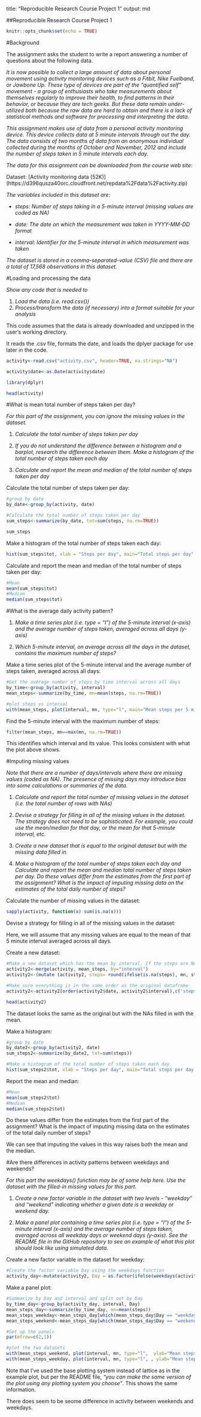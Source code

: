 title: "Reproducible Research Course Project 1"
output: md

##Reproducible Research Course Project 1

```r
knitr::opts_chunk$set(echo = TRUE)
```
#Background

The assignment asks the student to write a report answering a number of questions about the following data. 

*It is now possible to collect a large amount of data about personal movement using activity monitoring devices such as a Fitbit, Nike Fuelband, or Jawbone Up. These type of devices are part of the "quantified self" movement - a group of enthusiasts who take measurements about themselves regularly to improve their health, to find patterns in their behavior, or because they are tech geeks. But these data remain under-utilized both because the raw data are hard to obtain and there is a lack of statistical methods and software for processing and interpreting the data.*

*This assignment makes use of data from a personal activity monitoring device. This device collects data at 5 minute intervals through out the day. The data consists of two months of data from an anonymous individual collected during the months of October and November, 2012 and include the number of steps taken in 5 minute intervals each day.*

*The data for this assignment can be downloaded from the course web site:*

Dataset: [Activity monitoring data (52K)] (https://d396qusza40orc.cloudfront.net/repdata%2Fdata%2Factivity.zip)

*The variables included in this dataset are:*

 - *steps: Number of steps taking in a 5-minute interval (missing values are coded as NA)*

 - *date: The date on which the measurement was taken in YYYY-MM-DD format*

 - *interval: Identifier for the 5-minute interval in which measurement was taken*

*The dataset is stored in a comma-separated-value (CSV) file and there are a total of 17,568 observations in this dataset.*


#Loading and processing the data

*Show any code that is needed to*

1. *Load the data (i.e. read.csv())*
2. *Process/transform the data (if necessary) into a format suitable for your analysis*

This code assumes that the data is already downloaded and unzipped in the user's working directory.

It reads the .csv file, formats the date, and loads the dplyer package for use later in the code. 


```r
activity<-read.csv("activity.csv", header=TRUE, na.strings="NA")

activity$date<-as.Date(activity$date)

library(dplyr)

head(activity)
```

#What is mean total number of steps taken per day?

*For this part of the assignment, you can ignore the missing values in the dataset.*

1. *Calculate the total number of steps taken per day*

2. *If you do not understand the difference between a histogram and a barplot, research the difference between them. Make a histogram of the total number of steps taken each day* 

3. *Calculate and report the mean and median of the total number of steps taken per day*


Calculate the total number of steps taken per day:

```r

#group by date
by_date<-group_by(activity, date)

#Calculate the total number of steps taken per day
sum_steps<-summarize(by_date, tot=sum(steps, na.rm=TRUE))

sum_steps

```
Make a histogram of the total number of steps taken each day:

```r
hist(sum_steps$tot, xlab = "Steps per day", main="Total steps per day", breaks=10)
```

Calculate and report the mean and median of the total number of steps taken per day:
```r
#Mean
mean(sum_steps$tot)
#Median
median(sum_steps$tot)
```

#What is the average daily activity pattern?

1. *Make a time series plot (i.e. type = "l") of the 5-minute interval (x-axis) and the average number of steps taken, averaged across all days (y-axis)*

2. *Which 5-minute interval, on average across all the days in the dataset, contains the maximum number of steps?*


Make a time series plot of the 5-minute interval and the average number of steps taken, averaged across all days:

```r

#Get the average number of steps by time interval across all days 
by_time<-group_by(activity, interval)
mean_steps<-summarize(by_time, mn=mean(steps, na.rm=TRUE))

#plot steps vs interval
with(mean_steps, plot(interval, mn, type="l", main="Mean steps per 5 minute interval", ylab="Mean steps", xlab="5 minute interval"))
```

Find the 5-minute interval with the maximum number of steps:

```r
filter(mean_steps, mn==max(mn, na.rm=TRUE))
```

This identifies which interval and its value. This looks consistent with what the plot above shows. 

#Imputing missing values

*Note that there are a number of days/intervals where there are missing values (coded as NA). The presence of missing days may introduce bias into some calculations or summaries of the data.*

1. *Calculate and report the total number of missing values in the dataset (i.e. the total number of rows with NAs)*

2. *Devise a strategy for filling in all of the missing values in the dataset. The strategy does not need to be sophisticated. For example, you could use the mean/median for that day, or the mean for that 5-minute interval, etc.*

3. *Create a new dataset that is equal to the original dataset but with the missing data filled in.*

4. *Make a histogram of the total number of steps taken each day and Calculate and report the mean and median total number of steps taken per day. Do these values differ from the estimates from the first part of the assignment? What is the impact of imputing missing data on the estimates of the total daily number of steps?*


Calculate the number of missing values in the dataset:

```r
sapply(activity, function(x) sum(is.na(x)))
```

Devise a strategy for filling in all of the missing values in the dataset:

Here, we will assume that any missing values are equal to the mean of that 5 minute interval averaged across all days. 

Create a new dataset:
```r

#Make a new dataset which has the mean by interval. If the steps are NA, replace them with the mean for that interval.
activity2<-merge(activity, mean_steps, by="interval")
activity2<-(mutate (activity2, steps= round(ifelse(is.na(steps), mn, steps), digits=2)))

#Make sure everything is in the same order as the original dataframe
activity2<-activity2[order(activity2$date, activity2$interval),c('steps','date','interval')]

head(activity2)
```
The dataset looks the same as the original but with the NAs filled in with the mean. 

Make a histogram:

```r
#group by date
by_date2<-group_by(activity2, date)
sum_steps2<-summarize(by_date2, tot=sum(steps))

#Make a histogram of the total number of steps taken each day 
hist(sum_steps2$tot, xlab = "Steps per day", main="Total steps per day - imputed values", breaks=10)
```

Report the mean and median:

```r
#Mean
mean(sum_steps2$tot)
#Median
median(sum_steps2$tot)
```

Do these values differ from the estimates from the first part of the assignment? What is the impact of imputing missing data on the estimates of the total daily number of steps?

We can see that imputing the values in this way raises both the mean and the median. 

#Are there differences in activity patterns between weekdays and weekends?

*For this part the weekdays() function may be of some help here. Use the dataset with the filled-in missing values for this part.*

1. *Create a new factor variable in the dataset with two levels - "weekday" and "weekend" indicating whether a given date is a weekday or weekend day.*

2. *Make a panel plot containing a time series plot (i.e. type = "l") of the 5-minute interval (x-axis) and the average number of steps taken, averaged across all weekday days or weekend days (y-axis). See the README file in the GitHub repository to see an example of what this plot should look like using simulated data.*

Create a new factor variable in the dataset for weekday:

```r
#Create the factor variable Day using the weekdays function
activity_day<-mutate(activity2, Day = as.factor(ifelse(weekdays(activity2$date, abbreviate = TRUE) %in% c('Sat', 'Sun') ,"weekend", "weekday")))
```


Make a panel plot:

```r
#Summarize by Day and interval and split out by Day
by_time_day<-group_by(activity_day, interval, Day)
mean_steps_day<-summarize(by_time_day, mn=mean(steps))
mean_steps_weekday<-mean_steps_day[which(mean_steps_day$Day == "weekday"),]
mean_steps_weekend<-mean_steps_day[which(mean_steps_day$Day == "weekend"),]

#Set up the panels
par(mfrow=c(2,1))

#plot the two datasets
with(mean_steps_weekend, plot(interval, mn, type="l",  ylab="Mean steps", xlab="5 minute interval - Weekend"))
with(mean_steps_weekday, plot(interval, mn, type="l", , ylab="Mean steps", xlab="5 minute interval - Weekday"))
```

Note that I've used the base plotting system instead of lattice as in the example plot, but per the README file, *"you can make the same version of the plot using any plotting system you choose"*. This shows the same information. 

There does seem to be seome difference in activity between weekends and weekdays. 



